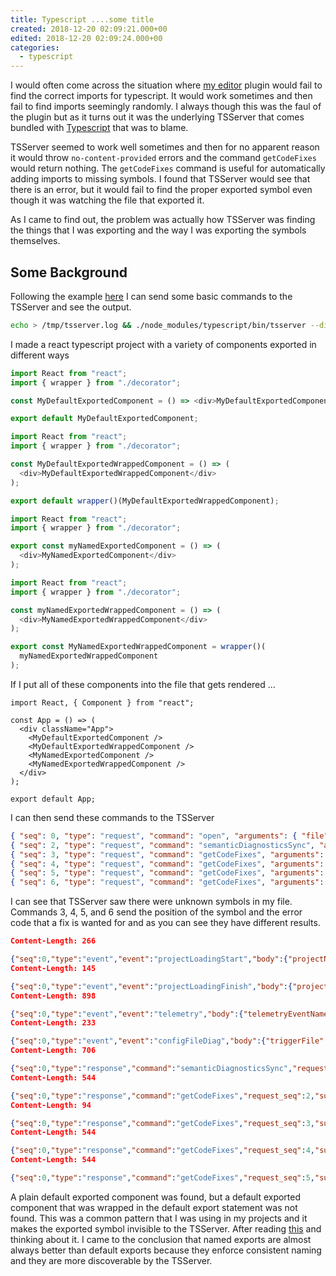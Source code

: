 ```yaml
---
title: Typescript ....some title
created: 2018-12-20 02:09:21.000+00
edited: 2018-12-20 02:09:24.000+00
categories:
  - typescript
---
```


I would often come across the situation where [my editor](https://github.com/mhartington/nvim-typescript) plugin would fail to find
the correct imports for typescript. It would work sometimes and then fail to find imports seemingly randomly. I always though this was
the faul of the plugin but as it turns out it was the underlying TSServer that comes bundled with
[Typescript](https://github.com/Microsoft/TypeScript) that was to blame.

TSServer seemed to work well sometimes and then for no apparent reason it would throw `no-content-provided` errors and the command
`getCodeFixes` would return nothing. The `getCodeFixes` command is useful for automatically adding imports to missing symbols.
I found that TSServer would see that there is an error, but it would fail to find the proper exported symbol even though it was watching
the file that exported it.

As I came to find out, the problem was actually how TSServer was finding the things that I was exporting and the way I was exporting
the symbols themselves.

## Some Background

Following the example [here](https://github.com/mmorearty/tsserver-example) I can send some basic commands to the TSServer and see
the output.

```bash
echo > /tmp/tsserver.log && ./node_modules/typescript/bin/tsserver --disableAutomaticTypingAcquisition < ~/tsserverinput
```

I made a react typescript project with a variety of components exported in different ways

```typescript
import React from "react";
import { wrapper } from "./decorator";

const MyDefaultExportedComponent = () => <div>MyDefaultExportedComponent</div>;

export default MyDefaultExportedComponent;
```

```typescript
import React from "react";
import { wrapper } from "./decorator";

const MyDefaultExportedWrappedComponent = () => (
  <div>MyDefaultExportedWrappedComponent</div>
);

export default wrapper()(MyDefaultExportedWrappedComponent);
```

```typescript
import React from "react";
import { wrapper } from "./decorator";

export const myNamedExportedComponent = () => (
  <div>MyNamedExportedComponent</div>
);
```

```typescript
import React from "react";
import { wrapper } from "./decorator";

const myNamedExportedWrappedComponent = () => (
  <div>MyNamedExportedWrappedComponent</div>
);

export const MyNamedExportedWrappedComponent = wrapper()(
  myNamedExportedWrappedComponent
);
```

If I put all of these components into the file that gets rendered ...

```
import React, { Component } from "react";

const App = () => (
  <div className="App">
    <MyDefaultExportedComponent />
    <MyDefaultExportedWrappedComponent />
    <MyNamedExportedComponent />
    <MyNamedExportedWrappedComponent />
  </div>
);

export default App;
```

I can then send these commands to the TSServer

```json
{ "seq": 0, "type": "request", "command": "open", "arguments": { "file": "/Users/Jeff/typescript/ts-default-export-tsserver/src/App.tsx"} }
{ "seq": 2, "type": "request", "command": "semanticDiagnosticsSync", "arguments": { "file": "/Users/Jeff/typescript/ts-default-export-tsserver/src/App.tsx" } }
{ "seq": 3, "type": "request", "command": "getCodeFixes", "arguments": { "file": "/Users/Jeff/typescript/ts-default-export-tsserver/src/App.tsx", "startLine": 5, "endLine": 5, "startOffset": 6, "endOffset": 32, "errorCodes": [2304] } }
{ "seq": 4, "type": "request", "command": "getCodeFixes", "arguments": { "file": "/Users/Jeff/typescript/ts-default-export-tsserver/src/App.tsx", "startLine": 6, "endLine": 6, "startOffset": 6, "endOffset": 39, "errorCodes": [2304] } }
{ "seq": 5, "type": "request", "command": "getCodeFixes", "arguments": { "file": "/Users/Jeff/typescript/ts-default-export-tsserver/src/App.tsx", "startLine": 5, "endLine": 7, "startOffset": 6, "endOffset": 30, "errorCodes": [2304] } }
{ "seq": 6, "type": "request", "command": "getCodeFixes", "arguments": { "file": "/Users/Jeff/typescript/ts-default-export-tsserver/src/App.tsx", "startLine": 5, "endLine": 8, "startOffset": 6, "endOffset": 37, "errorCodes": [2304] } }
```

I can see that TSServer saw there were unknown symbols in my file. Commands 3, 4, 5, and 6 send the position of the symbol and the error
code that a fix is wanted for and as you can see they have different results.


```json
Content-Length: 266

{"seq":0,"type":"event","event":"projectLoadingStart","body":{"projectName":"/Users/Jeff/typescript/ts-default-export-tsserver/tsconfig.json","reason":"Creating possible configured project for /Users/Jeff/typescript/ts-default-export-tsserver/src/App.tsx to open"}}
Content-Length: 145

{"seq":0,"type":"event","event":"projectLoadingFinish","body":{"projectName":"/Users/Jeff/typescript/ts-default-export-tsserver/tsconfig.json"}}
Content-Length: 898

{"seq":0,"type":"event","event":"telemetry","body":{"telemetryEventName":"projectInfo","payload":{"projectId":"eee9b8d2e498b85b7d3c3ffc93ab725a70a84cecabc6e70dc5a747337176cc46","fileStats":{"js":1,"jsSize":4948,"jsx":0,"jsxSize":0,"ts":0,"tsSize":0,"tsx":8,"tsxSize":1909,"dts":16,"dtsSize":2985934,"deferred":0,"deferredSize":0},"compilerOptions":{"target":"es5","allowJs":true,"skipLibCheck":false,"esModuleInterop":true,"allowSyntheticDefaultImports":true,"strict":true,"forceConsistentCasingInFileNames":true,"module":"esnext","moduleResolution":"node","resolveJsonModule":true,"isolatedModules":true,"noEmit":true,"jsx":"preserve"},"typeAcquisition":{"enable":false,"include":false,"exclude":false},"extends":false,"files":false,"include":true,"exclude":false,"compileOnSave":false,"configFileName":"tsconfig.json","projectType":"configured","languageServiceEnabled":true,"version":"3.2.2"}}}
Content-Length: 233

{"seq":0,"type":"event","event":"configFileDiag","body":{"triggerFile":"/Users/Jeff/typescript/ts-default-export-tsserver/src/App.tsx","configFile":"/Users/Jeff/typescript/ts-default-export-tsserver/tsconfig.json","diagnostics":[]}}
Content-Length: 706

{"seq":0,"type":"response","command":"semanticDiagnosticsSync","request_seq":2,"success":true,"body":[{"start":{"line":5,"offset":6},"end":{"line":5,"offset":32},"text":"Cannot find name 'MyDefaultExportedComponent'.","code":2304,"category":"error"},{"start":{"line":6,"offset":6},"end":{"line":6,"offset":39},"text":"Cannot find name 'MyDefaultExportedWrappedComponent'.","code":2304,"category":"error"},{"start":{"line":7,"offset":6},"end":{"line":7,"offset":30},"text":"Cannot find name 'MyNamedExportedComponent'.","code":2304,"category":"error"},{"start":{"line":8,"offset":6},"end":{"line":8,"offset":37},"text":"Cannot find name 'MyNamedExportedWrappedComponent'.","code":2304,"category":"error"}]}
Content-Length: 544

{"seq":0,"type":"response","command":"getCodeFixes","request_seq":2,"success":true,"body":[{"fixName":"import","description":"Import default 'MyDefaultExportedComponent' from module \"./myDefaultExportedComponent\"","changes":[{"fileName":"/Users/Jeff/typescript/ts-default-export-tsserver/src/App.tsx","textChanges":[{"start":{"line":2,"offset":1},"end":{"line":2,"offset":1},"newText":"import MyDefaultExportedComponent from \"./myDefaultExportedComponent\";\n"}]}],"fixId":"fixMissingImport","fixAllDescription":"Add all missing imports"}]}
Content-Length: 94

{"seq":0,"type":"response","command":"getCodeFixes","request_seq":3,"success":true,"body":[]}
Content-Length: 544

{"seq":0,"type":"response","command":"getCodeFixes","request_seq":4,"success":true,"body":[{"fixName":"import","description":"Import default 'MyDefaultExportedComponent' from module \"./myDefaultExportedComponent\"","changes":[{"fileName":"/Users/Jeff/typescript/ts-default-export-tsserver/src/App.tsx","textChanges":[{"start":{"line":2,"offset":1},"end":{"line":2,"offset":1},"newText":"import MyDefaultExportedComponent from \"./myDefaultExportedComponent\";\n"}]}],"fixId":"fixMissingImport","fixAllDescription":"Add all missing imports"}]}
Content-Length: 544

{"seq":0,"type":"response","command":"getCodeFixes","request_seq":5,"success":true,"body":[{"fixName":"import","description":"Import default 'MyDefaultExportedComponent' from module \"./myDefaultExportedComponent\"","changes":[{"fileName":"/Users/Jeff/typescript/ts-default-export-tsserver/src/App.tsx","textChanges":[{"start":{"line":2,"offset":1},"end":{"line":2,"offset":1},"newText":"import MyDefaultExportedComponent from \"./myDefaultExportedComponent\";\n"}]}],"fixId":"fixMissingImport","fixAllDescription":"Add all missing imports"}]}
```

A plain default exported component was found, but a default exported component that was wrapped in the default export statement
was not found. This was a common pattern that I was using in my projects and it makes the exported symbol invisible to the TSServer.
After reading [this](https://basarat.gitbooks.io/typescript/docs/tips/defaultIsBad.html) and thinking about it. I came to the conclusion
that named exports are almost always better than default exports because they enforce consistent naming and they are more discoverable
by the TSServer.
